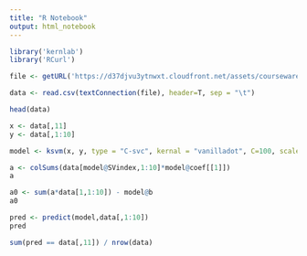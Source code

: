 ```yaml
---
title: "R Notebook"
output: html_notebook
---
```


```r
library('kernlab')
library('RCurl')

file <- getURL('https://d37djvu3ytnwxt.cloudfront.net/assets/courseware/v1/e39a3df780dacd5503df6a8322d72cd2/asset-v1:GTx+ISYE6501x+2T2017+type@asset+block/credit_card_data-headers.txt', ssl.verifyhost=FALSE, ssl.verifypeer=FALSE)

data <- read.csv(textConnection(file), header=T, sep = "\t")

head(data)

```


```r

x <- data[,11]
y <- data[,1:10]

model <- ksvm(x, y, type = "C-svc", kernal = "vanilladot", C=100, scaled = TRUE)

a <- colSums(data[model@SVindex,1:10]*model@coef[[1]])
a

a0 <- sum(a*data[1,1:10]) - model@b
a0

pred <- predict(model,data[,1:10])
pred

sum(pred == data[,11]) / nrow(data)


```


